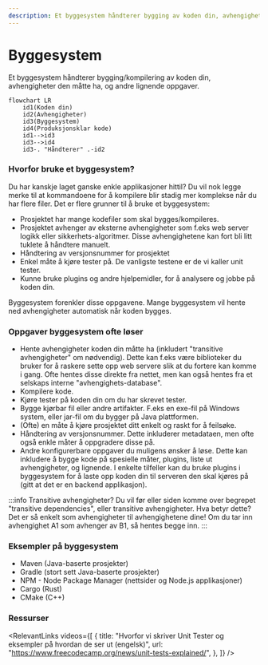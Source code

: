 ```yaml
---
description: Et byggesystem håndterer bygging av koden din, avhengigheter den måtte ha, og andre lignende oppgaver.
---
```



# Byggesystem
Et byggesystem håndterer bygging/kompilering av koden din, avhengigheter den måtte ha, og andre lignende oppgaver.

```mermaid
flowchart LR
    id1(Koden din)
    id2(Avhengigheter)
    id3(Byggesystem)
    id4(Produksjonsklar kode)
    id1-->id3
    id3-->id4
    id3-. "Håndterer" .-id2
```


### Hvorfor bruke et byggesystem?
Du har kanskje laget ganske enkle applikasjoner hittil? Du vil nok legge merke til at kommandoene for å kompilere blir stadig mer komplekse når du har flere filer. Det er flere grunner til å bruke et byggesystem:
- Prosjektet har mange kodefiler som skal bygges/kompileres.
- Prosjektet avhenger av eksterne avhengigheter som f.eks web server logikk eller sikkerhets-algoritmer. Disse avhengighetene kan fort bli litt tuklete å håndtere manuelt.
- Håndtering av versjonsnummer for prosjektet
- Enkel måte å kjøre tester på. De vanligste testene er de vi kaller unit tester.
- Kunne bruke plugins og andre hjelpemidler, for å analysere og jobbe på koden din.


Byggesystem forenkler disse oppgavene. Mange byggesystem vil hente ned avhengigheter automatisk når koden bygges.


### Oppgaver byggesystem ofte løser
- Hente avhengigheter koden din måtte ha (inkludert "transitive avhengigheter" om nødvendig). Dette kan f.eks være biblioteker du bruker for å raskere sette opp web servere slik at du fortere kan komme i gang. Ofte hentes disse direkte fra nettet, men kan også hentes fra et selskaps interne "avhengighets-database".
- Kompilere kode.
- Kjøre tester på koden din om du har skrevet tester.
- Bygge kjørbar fil eller andre artifakter. F.eks en exe-fil på Windows system, eller jar-fil om du bygger på Java plattformen.
- (Ofte) en måte å kjøre prosjektet ditt enkelt og raskt for å feilsøke.
- Håndtering av versjonsnummer. Dette inkluderer metadataen, men ofte også enkle måter å oppgradere disse på.
- Andre konfigurerbare oppgaver du muligens ønsker å løse. Dette kan inkludere å bygge kode på spesielle måter, plugins, liste ut avhengigheter, og lignende. I enkelte tilfeller kan du bruke plugins i byggesystem for å laste opp koden din til serveren den skal kjøres på (gitt at det er en backend applikasjon).

:::info Transitive avhengigheter?
Du vil før eller siden komme over begrepet "transitive dependencies", eller transitive avhengigheter. Hva betyr dette? Det er så enkelt som avhengigheter til avhengighetene dine! Om du tar inn avhengighet A1 som avhenger av B1, så hentes begge inn.
:::


### Eksempler på byggesystem
- Maven (Java-baserte prosjekter)
- Gradle (stort sett Java-baserte prosjekter)
- NPM - Node Package Manager (nettsider og Node.js applikasjoner)
- Cargo (Rust)
- CMake (C++)


### Ressurser
<RelevantLinks
  videos={[
    {
      title: "Hvorfor vi skriver Unit Tester og eksempler på hvordan de ser ut (engelsk)",
      url: "https://www.freecodecamp.org/news/unit-tests-explained/",
    },
  ]}
/>
